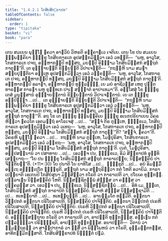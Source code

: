 ```yaml
---
title: "1.4.2.1 ໂກສິຍສິກ຺ຂາປທ"
tableOfContents: false
sidebar:
  order: 1
type: "tipitaka"
basket: "vi"
book: "para"
---
```



<DynamicBreadcrumb />

<Division number="542" book="para">

<Paragraph number="2098" book="para">
ເຕນ ສມເຍນ ພຸທ຺ໂຘ ຠຄວາ ອາຬວິຍໍ ວິຫຣຕິ ອຄ຺ຄາຬເວ ເຈຕິເຍ. ເຕນ ໂຂ ປນ ສມເຍນ ຉພ຺ພຄ຺ຄິຍາ ຠິກ຺ຂູ ໂກສິຍກາຣເກ ອຸປສງ຺ກມິຕ຺ວາ ເອວໍ ວທນ຺ຕິ—  “ພຫູ, ອາວຸໂສ, ໂກສກາຣເກ ປຈຖ, ອມ຺ຫາກມ຺ປິ ທສ຺ສຖ, ມຍມ຺ປິ ອິຈ຺ຉາມ ໂກສິຍມິສ຺ສກໍ ສນ຺ຖຕໍ ກາຕຸນ຺”ຕິ. ເຕ ອຸຊ຺ຌາຍນ຺ຕິ ຂິຍ຺ຍນ຺ຕິ ວິປາເຈນ຺ຕິ—  “ກຖຎ຺ຫິ ນາມ ສມຓາ ສກ຺ຍປຸຕ຺ຕິຍາ ອມ຺ເຫ ອຸປສງ຺ກມິຕ຺ວາ ເອວໍ ວກ຺ຂນ຺ຕິ—  ‘ພຫູ, ອາວຸໂສ, ໂກສກາຣເກ ປຈຖ, ອມ຺ຫາກມ຺ປິ ທສ຺ສຖ, ມຍມ຺ປິ ອິຈ຺ຉາມ ໂກສິຍມິສ຺ສກໍ ສນ຺ຖຕໍ ກາຕຸນ຺’ຕິ. ອມ຺ຫາກມ຺ປິ ອລາຠາ, ອມ຺ຫາກມ຺ປິ ທຸລ຺ລທ຺ຘໍ, ເຍ ມຍໍ ອາຊີວສ຺ສ ເຫຕຸ ປຸຕ຺ຕທາຣສ຺ສ ກາຣຓາ ພຫູ ຂຸທ຺ທເກ ປາເຓ ສງ຺ຆາຕໍ ອາປາເທມາ”ຕິ.
</Paragraph>

<Paragraph number="2099" book="para">
ອສ຺ໂສສຸໍ ໂຂ ຠິກ຺ຂູ ເຕສໍ ມນຸສ຺ສານໍ ອຸຊ຺ຌາຍນ຺ຕານໍ ຂິຍ຺ຍນ຺ຕານໍ ວິປາເຈນ຺ຕານໍ. ເຍ ເຕ ຠິກ຺ຂູ ອປ຺ປິຈ຺ຉາ …ເປ…  ເຕ ອຸຊ຺ຌາຍນ຺ຕິ ຂິຍ຺ຍນ຺ຕິ ວິປາເຈນ຺ຕິ—  “ກຖຎ຺ຫິ ນາມ ຉພ຺ພຄ຺ຄິຍາ ຠິກ຺ຂູ ໂກສິຍກາຣເກ ອຸປສງ຺ກມິຕ຺ວາ ເອວໍ ວກ຺ຂນ຺ຕິ—  ‘ພຫູ, ອາວຸໂສ, ໂກສກາຣເກ ປຈຖ, ອມ຺ຫາກມ຺ປິ ທສ຺ສຖ, ມຍມ຺ປິ ອິຈ຺ຉາມ ໂກສິຍມິສ຺ສກໍ ສນ຺ຖຕໍ ກາຕຸນ຺’”ຕິ.
</Paragraph>

<Paragraph number="2100" book="para">
ອຖ ໂຂ ເຕ ຠິກ຺ຂູ ຉພ຺ພຄ຺ຄິເຍ ຠິກ຺ຂູ ອເນກປຣິຍາເຍນ ວິຄຣຫິຕ຺ວາ ຠຄວໂຕ ເອຕມຕ຺ຖໍ ອາໂຣເຈສຸໍ …ເປ…  “ສຈ຺ຈໍ ກິຣ ຕຸມ຺ເຫ, ຠິກ຺ຂເວ, ໂກສິຍກາຣເກ ອຸປສງ຺ກມິຕ຺ວາ ເອວໍ ວເທຖ—  ‘ພຫູ, ອາວຸໂສ, ໂກສກາຣເກ ປຈຖ, ອມ຺ຫາກມ຺ປິ ທສ຺ສຖ, ມຍມ຺ປິ ອິຈ຺ຉາມ ໂກສິຍມິສ຺ສກໍ ສນ຺ຖຕໍ ກາຕຸນ຺’”ຕິ? “ສຈ຺ຈໍ, ຠຄວາ”ຕິ. ວິຄຣຫິ ພຸທ຺ໂຘ ຠຄວາ …ເປ…  ກຖຎ຺ຫິ ນາມ ຕຸມ຺ເຫ, ໂມຆປຸຣິສາ, ໂກສິຍກາຣເກ ອຸປສງ຺ກມິຕ຺ວາ ເອວໍ ວກ຺ຂຖ—  ‘ພຫູ, ອາວຸໂສ, ໂກສກາຣເກ ປຈຖ, ອມ຺ຫາກມ຺ປິ ທສ຺ສຖ, ມຍມ຺ປິ ອິຈ຺ຉາມ ໂກສິຍມິສ຺ສກໍ ສນ຺ຖຕໍ ກາຕຸນ຺’ຕິ. ເນຕໍ, ໂມຆປຸຣິສາ, ອປ຺ປສນ຺ນານໍ ວາ ປສາທາຍ …ເປ…  ເອວຎ຺ຈ ປນ, ຠິກ຺ຂເວ, ອິມໍ ສິກ຺ຂາປທໍ ອຸທ຺ທິເສຍ຺ຍາຖ—
</Paragraph>

</Division>
<Division number="543" book="para">

<Paragraph number="2101" book="para">
<Emphasis>“ໂຍ ປນ ຠິກ຺ຂຸ ໂກສິຍມິສ຺ສກໍ ສນ຺ຖຕໍ ກາຣາເປຍ຺ຍ, ນິສ຺ສຄ຺ຄິຍໍ ປາຈິຕ຺ຕິຍນ຺”</Emphasis>ຕິ. (*11*:<Emphasis>30</Emphasis>)
</Paragraph>

</Division>
<Division number="544" book="para">

<Paragraph number="2102" book="para">
<Emphasis>ໂຍ ປນາ</Emphasis>ຕິ ໂຍ ຍາທິໂສ …ເປ…  <Emphasis>ຠິກ຺ຂູ</Emphasis>ຕິ …ເປ…  ອຍໍ ອິມສ຺ມິໍ ອຕ຺ເຖ ອຘິປ຺ເປໂຕ ຠິກ຺ຂູຕິ.
</Paragraph>

<Paragraph number="2103" book="para">
<Emphasis>ສນ຺ຖຕໍ</Emphasis> ນາມ ສນ຺ຖຣິຕ຺ວາ ກຕໍ ໂຫຕິ ອວາຍິມໍ.
</Paragraph>

<Paragraph number="2104" book="para">
<Emphasis>ກາຣາເປຍ຺ຍາ</Emphasis>ຕິ ເອເກນປິ ໂກສິຍໍສຸນາ ມິສ຺ສິຕ຺ວາ ກໂຣຕິ ວາ ກາຣາເປຕິ ວາ, ປໂຍເຄ ທຸກ຺ກຏໍ. ປຏິລາເຠນ ນິສ຺ສຄ຺ຄິຍໍ ໂຫຕິ. ນິສ຺ສຊ຺ຊິຕພ຺ພໍ ສໍຆສ຺ສ ວາ ຄຓສ຺ສ ວາ ປຸຄ຺ຄລສ຺ສ ວາ. ເອວຎ຺ຈ ປນ, ຠິກ຺ຂເວ, ນິສ຺ສຊ຺ຊິຕພ຺ພໍ …ເປ…  ອິທໍ ເມ, ຠນ຺ເຕ, ໂກສິຍມິສ຺ສກໍ ສນ຺ຖຕໍ ກາຣາປິຕໍ ນິສ຺ສຄ຺ຄິຍໍ. ອິມາຫໍ ສໍຆສ຺ສ ນິສ຺ສຊ຺ຊາມີຕິ …ເປ…  ທເທຍ຺ຍາຕິ …ເປ…  ທເທຍ຺ຍຸນ຺ຕິ …ເປ…  ອາຍສ຺ມໂຕ ທມ຺ມີຕິ.
</Paragraph>

</Division>
<Division number="545" book="para">

<Paragraph number="2105" book="para">
ອຕ຺ຕນາ ວິປ຺ປກຕໍ ອຕ຺ຕນາ ປຣິໂຍສາເປຕິ, ນິສ຺ສຄ຺ຄິຍໍ ປາຈິຕ຺ຕິຍໍ. ອຕ຺ຕນາ ວິປ຺ປກຕໍ ປເຣຫິ ປຣິໂຍສາເປຕິ, ນິສ຺ສຄ຺ຄິຍໍ ປາຈິຕ຺ຕິຍໍ. ປເຣຫິ ວິປ຺ປກຕໍ ອຕ຺ຕນາ ປຣິໂຍສາເປຕິ, ນິສ຺ສຄ຺ຄິຍໍ ປາຈິຕ຺ຕິຍໍ. ປເຣຫິ ວິປ຺ປກຕໍ ປເຣຫິ ປຣິໂຍສາເປຕິ, ນິສ຺ສຄ຺ຄິຍໍ ປາຈິຕ຺ຕິຍໍ.
</Paragraph>

<Paragraph number="2106" book="para">
ອຎ຺ຎສ຺ສຕ຺ຖາຍ ກໂຣຕິ ວາ ກາຣາເປຕິ ວາ, ອາປຕ຺ຕິ ທຸກ຺ກຏສ຺ສ. ອຎ຺ເຎນ ກຕໍ ປຏິລຠິຕ຺ວາ ປຣິຠຸຎ຺ຊຕິ, ອາປຕ຺ຕິ ທຸກ຺ກຏສ຺ສ.
</Paragraph>

</Division>
<Division number="546" book="para">

<Paragraph number="2107" book="para">
ອນາປຕ຺ຕິ—  ວິຕານໍ ວາ ຠູມຕ຺ຖຣຓໍ ວາ ສາຓິປາກາຣໍ ວາ ຠິສິໍ ວາ ພິພ຺ໂພຫນໍ ວາ ກໂຣຕິ, ອຸມ຺ມຕ຺ຕກສ຺ສ, ອາທິກມ຺ມິກສ຺ສາຕິ.

</Paragraph>
</Division>

<Paragraph number="2108" type="center" book="para">
ໂກສິຍສິກ຺ຂາປທໍ ນິຏ຺ຐິຕໍ ປຐມໍ.
</Paragraph>
